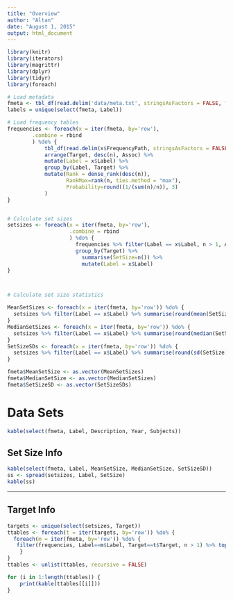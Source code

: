```yaml
---
title: "Overview"
author: "Altan"
date: "August 1, 2015"
output: html_document
---
```

```r
library(knitr)
library(iterators)
library(magrittr)
library(dplyr)
library(tidyr)
library(foreach)

# Load metadata
fmeta <- tbl_df(read.delim('data/meta.txt', stringsAsFactors = FALSE, fileEncoding = "UTF-8"))
labels = unique(select(fmeta, Label))

# Load frequency tables
frequencies <- foreach(x = iter(fmeta, by='row'),
        .combine = rbind
        ) %do% {
            tbl_df(read.delim(x$FrequencyPath, stringsAsFactors = FALSE, fileEncoding="UTF-8"))  %>%
            arrange(Target, desc(n), Assoc) %>%
            mutate(Label = x$Label) %>%
            group_by(Label, Target) %>%
            mutate(Rank = dense_rank(desc(n)), 
                   RankMax=rank(n, ties.method = "max"),
                   Probability=round((1/(sum(n)/n)), 3)
            )
}


# Calculate set sizes
setsizes <- foreach(x = iter(fmeta, by='row'),
                    .combine = rbind
                    ) %do% {
                      frequencies %>% filter(Label == x$Label, n > 1, Assoc != '?') %>%
                      group_by(Target) %>%
                        summarise(SetSize=n()) %>%
                        mutate(Label = x$Label)
}



# Calculate set size statistics

MeanSetSizes <- foreach(x = iter(fmeta, by='row')) %do% {
  setsizes %>% filter(Label == x$Label) %>% summarise(round(mean(SetSize), 2))
}
MedianSetSizes <- foreach(x = iter(fmeta, by='row')) %do% {
  setsizes %>% filter(Label == x$Label) %>% summarise(round(median(SetSize), 2))
}
SetSizeSDs <- foreach(x = iter(fmeta, by='row')) %do% {
  setsizes %>% filter(Label == x$Label) %>% summarise(round(sd(SetSize), 2))
}

fmeta$MeanSetSize <- as.vector(MeanSetSizes)
fmeta$MedianSetSize <- as.vector(MedianSetSizes)
fmeta$SetSizeSD <- as.vector(SetSizeSDs)

```

# Data Sets
```r
kable(select(fmeta, Label, Description, Year, Subjects))
```

## Set Size Info
```r
kable(select(fmeta, Label, MeanSetSize, MedianSetSize, SetSizeSD))
ss <- spread(setsizes, Label, SetSize)
kable(ss)
```

-------------

## Target Info
```r

targets <- unique(select(setsizes, Target))
ttables <- foreach(t = iter(targets, by='row')) %do% {
  foreach(m = iter(fmeta, by='row')) %do% {
   filter(frequencies, Label==m$Label, Target==t$Target, n > 1) %>% top_n(n, n = 3) %>% ungroup() %>% arrange(Label, Target, desc(n), Assoc)
    }
}
ttables <- unlist(ttables, recursive = FALSE)
```

```r
for (i in 1:length(ttables)) {
    print(kable(ttables[[i]]))
}


```

